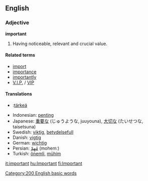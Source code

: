 ==English==

===Adjective===
'''important'''
#Having noticeable, relevant and crucial value.

====Related terms====
*[[import]]
*[[importance]]
*[[importantly]]
*[[V.I.P.]] / [[VIP]]

====Translations====
*{{fi}}:[[tärkeä]]
*Indonesian: [[penting]]
*Japanese: [[重要]]な (じゅうような, juuyouna), [[大切]]な (たいせつな, taisetsuna)
*Swedish: [[viktig]], [[betydelsefull]]
*Danish: [[vigtig]]
*German: [[wichtig]]
*Persian: [[مُهِمّ]] (mohemː)
*Turkish: [[önemli]], [[mühim]]

[[it:important]]
[[hu:Important]]
[[fi:Important]]
[[Category:200 English basic words]]